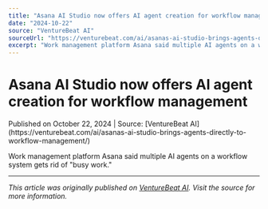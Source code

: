 ```yaml
---
title: "Asana AI Studio now offers AI agent creation for workflow management"
date: "2024-10-22"
source: "VentureBeat AI"
sourceUrl: "https://venturebeat.com/ai/asanas-ai-studio-brings-agents-directly-to-workflow-management/"
excerpt: "Work management platform Asana said multiple AI agents on a workflow system gets rid of \"busy work.\"..."
---
```


# Asana AI Studio now offers AI agent creation for workflow management

<div class="text-sm text-gray-500 mb-4">
  Published on October 22, 2024 | Source: [VentureBeat AI](https://venturebeat.com/ai/asanas-ai-studio-brings-agents-directly-to-workflow-management/)
</div>

Work management platform Asana said multiple AI agents on a workflow system gets rid of "busy work."

---

*This article was originally published on [VentureBeat AI](https://venturebeat.com/ai/asanas-ai-studio-brings-agents-directly-to-workflow-management/). Visit the source for more information.*
